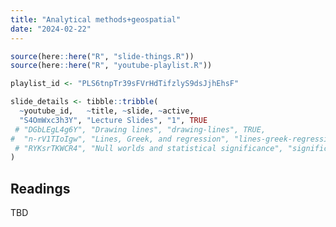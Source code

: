 ```yaml
---
title: "Analytical methods+geospatial"
date: "2024-02-22"
---
```


```r
source(here::here("R", "slide-things.R"))
source(here::here("R", "youtube-playlist.R"))

playlist_id <- "PLS6tnpTr39sFVrHdTifzlyS9dsJjhEhsF"

slide_details <- tibble::tribble(
  ~youtube_id,   ~title, ~slide, ~active,
  "S4OmWxc3h3Y", "Lecture Slides", "1", TRUE
 # "DGbLEgL4g6Y", "Drawing lines", "drawing-lines", TRUE,
#  "n-rV1TIoIgw", "Lines, Greek, and regression", "lines-greek-regression", FALSE,
 # "RYKsrTKWCR4", "Null worlds and statistical significance", "significance", FALSE
)
```

## Readings
TBD
